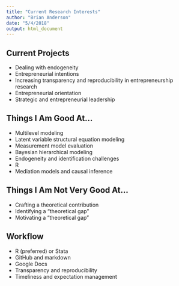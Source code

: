 ```yaml
---
title: "Current Research Interests"
author: "Brian Anderson"
date: "5/4/2018"
output: html_document
---
```


## Current Projects

- Dealing with endogeneity
- Entrepreneurial intentions
- Increasing transparency and reproducibility in entrepreneurship research
- Entrepreneurial orientation
- Strategic and entrepreneurial leadership


## Things I Am Good At...

- Multilevel modeling
- Latent variable structural equation modeling
- Measurement model evaluation
- Bayesian hierarchical modeling
- Endogeneity and identification challenges
- R
- Mediation models and causal inference


## Things I Am Not Very Good At...

- Crafting a theoretical contribution
- Identifying a "theoretical gap"
- Motivating a "theoretical gap"


## Workflow

- R (preferred) or Stata
- GitHub and markdown
- Google Docs
- Transparency and reproducibility
- Timeliness and expectation management

